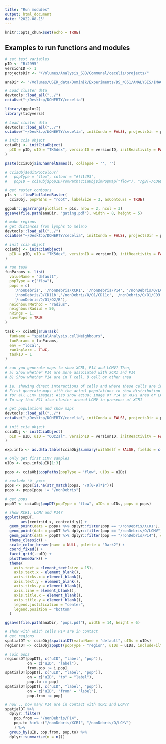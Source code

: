 ```yaml
---
title: "Run modules"
output: html_document
date: '2022-08-16'
---
```


```r
knitr::opts_chunk$set(echo = TRUE)
```

## Examples to run functions and modules

```r
# set test variables
pID <- "Bi2995"
versionID <- 1
projectsDir <- "/Volumes/Analysis_SSD/Communal/cecelia/projects/"
```

```r
anaDir <- "/Volumes/USER_data/Dominik/Experiments/DS_N051/ANALYSIS/IMAGE/CECELIA"
```

```r
# Load cluster data
devtools::load_all("../")
cciaUse("~/Desktop/DOHERTY/cecelia")

library(ggplot2)
library(tidyverse)
```

```r
# Load cluster data
devtools::load_all("../")
cciaUse("~/Desktop/DOHERTY/cecelia", initConda = FALSE, projectsDir = projectsDir)

# init ccia object
cciaObj <- initCciaObject(
  pID = pID, uID = "TK5dex", versionID = versionID, initReactivity = FALSE
)

paste(cciaObj$imChannelNames(), collapse = "', '")

# cciaObj$editPopColour(
#   popType = "flow", colour = "#ff1493",
#   popID = cciaObj$popIDFromPath(cciaObj$imPopMap("flow"), "/gBT+/CD69+"))

# get raster contours
p1s <- .flowPlotGatedRaster(
  cciaObj, popPaths = "root", labelSize = 3, asContours = TRUE)

ggpubr::ggarrange(plotlist = p1s, nrow = 2, ncol = 3)
ggsave(file.path(anaDir, "gating.pdf"), width = 8, height = 5)
```

```r
# make regions
# get distances from lymphs to melano
devtools::load_all("../")
cciaUse("~/Desktop/DOHERTY/cecelia", initConda = FALSE, projectsDir = projectsDir)

# init ccia object
cciaObj <- initCciaObject(
  pID = pID, uID = "TK5dex", versionID = versionID, initReactivity = FALSE 
)

# run task
funParams <- list(
  valueName = "default",
  popType = c("flow"),
  pops = c(
    '/nonDebris', '/nonDebris/XCR1', '/nonDebris/P14', '/nonDebris/O/LCMV',
    '/nonDebris/O/CD11b','/nonDebris/O/O1/CD11c', '/nonDebris/O/O1/CD3',
    '/nonDebris/O/O1/O2/B'),
  neighbourMethod = "radius",
  neighbourRadius = 50,
  nRings = 1,
  savePops = TRUE
)

task <- cciaObj$runTask(
  funName = "spatialAnalysis.cellNeighbours",
  funParams = funParams,
  env = "local",
  runInplace = TRUE,
  taskID = 1
)
```

```r
# can you generate maps to show XCR1, P14 and LCMV? Then,
# a) Show whether P14 are more associated with XCR1 and P14
# b) Show whether P14 are in T cell, B cell or other area

# ie, showing direct interactions of cells and where these cells are in general
# First generate maps with the actual populations to show distribution 
# for all LCMV images; Also show actual image of P14 in XCR1 area or LCMV associated
# To say that P14 also cluster around LCMV in presence of XCR1
```

```r
# get populations and show maps
devtools::load_all("../")
cciaUse("~/Desktop/DOHERTY/cecelia", initConda = FALSE, projectsDir = projectsDir)

# init ccia object
cciaObj <- initCciaObject(
  pID = pID, uID = "6QzZsl", versionID = versionID, initReactivity = FALSE
)

exp.info <- as.data.table(cciaObj$summary(withSelf = FALSE, fields = c("Attr")))

# only get first LCMV samples
uIDs <- exp.info$uID[1:3]

pops <- cciaObj$popPaths(popType = "flow", uIDs = uIDs)

# exclude 'O' pops
pops <- pops[is.na(str_match(pops, "/O[0-9]*$"))]
pops <- pops[pops != "/nonDebris"]

# get pops
popDT <- cciaObj$popDT(popType = "flow", uIDs = uIDs, pops = pops)
```

```r
# show XCR1, LCMV and P14?
ggplot(popDT,
       aes(centroid_x, centroid_y)) +
  geom_point(data = popDT %>% dplyr::filter(pop == "/nonDebris/XCR1"), color = "magenta") +
  geom_point(data = popDT %>% dplyr::filter(pop == "/nonDebris/O/LCMV"), color = "green") +
  geom_point(data = popDT %>% dplyr::filter(pop == "/nonDebris/P14"), color = "white") +
  theme_classic() +
  scale_color_brewer(name = NULL, palette = "Dark2") +
  coord_fixed() +
  facet_grid(.~uID) +
  plotThemeDark() +
  theme(
    axis.text = element_text(size = 15),
    axis.text.x = element_blank(),
    axis.ticks.x = element_blank(),
    axis.text.y = element_blank(),
    axis.ticks.y = element_blank(),
    axis.line = element_blank(),
    axis.title.x = element_blank(),
    axis.title.y = element_blank(),
    legend.justification = "center",
    legend.position = "bottom"
  )

ggsave(file.path(anaDir, "pops.pdf"), width = 14, height = 6)
```

```r
# show with which cells P14 are in contact
# get regions
spatialDT <- cciaObj$spatialDT(valueName = "default", uIDs = uIDs)
regionsDT <- cciaObj$popDT(popType = "region", uIDs = uIDs, includeFiltered = TRUE)

# join pops
regionsDT[popDT[, c("uID", "label", "pop")],
          on = c("uID", "label"),
          from.pop := i.pop]
spatialDT[popDT[, c("uID", "label", "pop")],
          on = c("uID", "to" = "label"),
          pop.to := pop]
spatialDT[popDT[, c("uID", "label", "pop")],
          on = c("uID", "from" = "label"),
          pop.from := pop]
```

```r
# now .. how many P14 are in contact with XCR1 and LCMV?
spatialDT %>%
  dplyr::filter(
    pop.from == "/nonDebris/P14",
    pop.to %in% c("/nonDebris/XCR1", "/nonDebris/O/LCMV")
    ) %>%
  group_by(uID, pop.from, pop.to) %>%
  dplyr::summarise(n = n())
```


